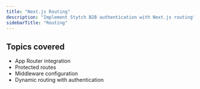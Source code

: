 ```yaml
---
title: "Next.js Routing"
description: "Implement Stytch B2B authentication with Next.js routing"
sidebarTitle: "Routing"
---
```



## Topics covered

- App Router integration
- Protected routes
- Middleware configuration
- Dynamic routing with authentication
